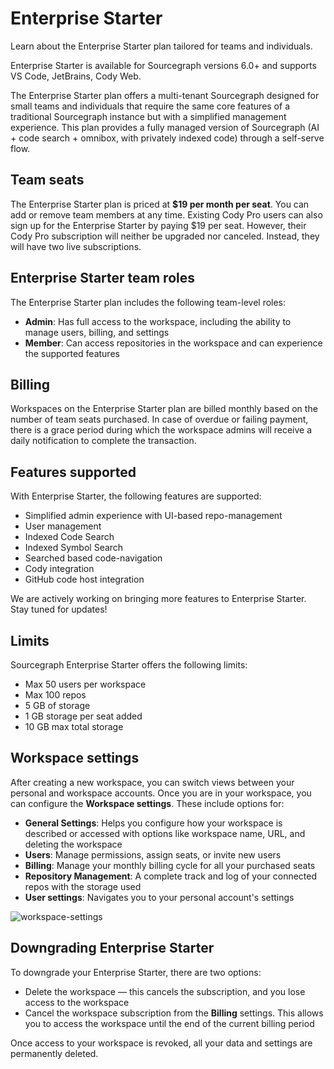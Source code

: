 # Enterprise Starter

<p className="subtitle">Learn about the Enterprise Starter plan tailored for teams and individuals.</p>

<Callout type="info">Enterprise Starter is available for Sourcegraph versions 6.0+ and supports VS Code, JetBrains, Cody Web.</Callout>

The Enterprise Starter plan offers a multi-tenant Sourcegraph designed for small teams and individuals that require the same core features of a traditional Sourcegraph instance but with a simplified management experience. This plan provides a fully managed version of Sourcegraph (AI + code search + omnibox, with privately indexed code) through a self-serve flow.

## Team seats

The Enterprise Starter plan is priced at **$19 per month per seat**. You can add or remove team members at any time. Existing Cody Pro users can also sign up for the Enterprise Starter by paying $19 per seat. However, their Cody Pro subscription will neither be upgraded nor canceled. Instead, they will have two live subscriptions.

## Enterprise Starter team roles

The Enterprise Starter plan includes the following team-level roles:

- **Admin**: Has full access to the workspace, including the ability to manage users, billing, and settings
- **Member**: Can access repositories in the workspace and can experience the supported features

## Billing

Workspaces on the Enterprise Starter plan are billed monthly based on the number of team seats purchased. In case of overdue or failing payment, there is a grace period during which the workspace admins will receive a daily notification to complete the transaction.

## Features supported

With Enterprise Starter, the following features are supported:

- Simplified admin experience with UI-based repo-management
- User management
- Indexed Code Search
- Indexed Symbol Search
- Searched based code-navigation
- Cody integration
- GitHub code host integration

<Callout type="note">We are actively working on bringing more features to Enterprise Starter. Stay tuned for updates!</Callout>

## Limits

Sourcegraph Enterprise Starter offers the following limits:

- Max 50 users per workspace
- Max 100 repos
- 5 GB of storage
- 1 GB storage per seat added
- 10 GB max total storage

## Workspace settings

After creating a new workspace, you can switch views between your personal and workspace accounts. Once you are in your workspace, you can configure the **Workspace settings**. These include options for:

- **General Settings**: Helps you configure how your workspace is described or accessed with options like workspace name, URL, and deleting the workspace
- **Users**: Manage permissions, assign seats, or invite new users
- **Billing**: Manage your monthly billing cycle for all your purchased seats
- **Repository Management**: A complete track and log of your connected repos with the storage used
- **User settings**: Navigates you to your personal account's settings

![workspace-settings](https://storage.googleapis.com/sourcegraph-assets/Docs/workspace-settings-125.jpg)

## Downgrading Enterprise Starter

To downgrade your Enterprise Starter, there are two options:

- Delete the workspace — this cancels the subscription, and you lose access to the workspace
- Cancel the workspace subscription from the **Billing** settings. This allows you to access the workspace until the end of the current billing period

Once access to your workspace is revoked, all your data and settings are permanently deleted.
